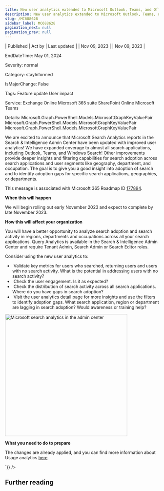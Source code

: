```yaml
---
title: New user analytics extended to Microsoft Outlook, Teams, and Office in the Search
description: New user analytics extended to Microsoft Outlook, Teams, and Office in the Search
slug: /MC688628
sidebar_label: MC688628
pagination_next: null
pagination_prev: null
---
```



| Published | Act by | Last updated |
| Nov 09, 2023 |  | Nov 09, 2023 |

EndDateTime: May 01, 2024

Severity: normal

Category: stayInformed

IsMajorChange: False

Tags: Feature update User impact

Service: Exchange Online Microsoft 365 suite SharePoint Online Microsoft Teams

Details: Microsoft.Graph.PowerShell.Models.MicrosoftGraphKeyValuePair Microsoft.Graph.PowerShell.Models.MicrosoftGraphKeyValuePair Microsoft.Graph.PowerShell.Models.MicrosoftGraphKeyValuePair

<div dangerouslySetInnerHTML={{__html:`
<p>We are excited to announce that Microsoft Search Analytics reports in the Search &amp; Intelligence Admin Center have been updated with improved user analytics! We have expanded coverage to almost all search applications, including Outlook, Teams, and Windows Search! Other improvements provide deeper insights and filtering capabilities for search adoption across search applications and user segments like geography, department, and occupation. The goal is to give you a good insight into adoption of search and to identify adoption gaps for specific search applications, geographies, or departments.<br></p><p>This message is associated with Microsoft 365 Roadmap ID <a href="https://www.microsoft.com/microsoft-365/roadmap?filters=&amp;searchterms=177894" target="_blank">177894</a>.</p><p><b>When this will happen</b></p><p>We will begin rolling out early November 2023 and expect to complete by late November 2023.&nbsp;</p><p><b>How this will affect your organization</b></p><p>You will have a better opportunity to analyze search adoption and search activity in regions, departments and occupations across all your search applications. Query Analytics is available in the Search &amp; Intelligence Admin Center and require Tenant Admin, Search Admin or Search Editor roles.&nbsp;</p><p>Consider using the new user analytics to:</p><ul><li>&nbsp;Validate key metrics for users who searched, returning users and users with no search activity. What is the potential in addressing users with no search activity?</li><li>&nbsp;Check the user engagement. Is it as expected?</li><li>&nbsp;Check the distribution of search activity across all search applications. Where do you have gaps in search adoption?</li><li>&nbsp;Visit the user analytics detail page for more insights and use the filters to identify adoption gaps. What search application, region or department are lagging in search adoption? Would awareness or training help?</li></ul><p><img src="https://img-prod-cms-rt-microsoft-com.akamaized.net/cms/api/am/imageFileData/RW1ey96?ver=f2a1" style="width: 400px;" alt="Microsoft search analytics in the admin center"><br></p><p><b>What you need to do to prepare</b>&nbsp;</p><p>The changes are already applied, and you can find more information about Usage analytics <a href="https://learn.microsoft.com/microsoftsearch/usage-reports" target="_blank">here</a>.</p>
`}} />

## Further reading
